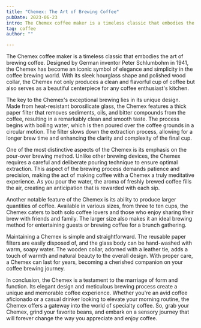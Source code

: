 ```yaml
---
title: "Chemex: The Art of Brewing Coffee"
pubDate: 2023-06-23
intro: The Chemex coffee maker is a timeless classic that embodies the art of brewing coffee. Designed by German inventor Peter Schlumbohm in 1941.
tag: coffee
author: ""

---
```

The Chemex coffee maker is a timeless classic that embodies the art of brewing coffee. Designed by German inventor Peter Schlumbohm in 1941, the Chemex has become an iconic symbol of elegance and simplicity in the coffee brewing world. With its sleek hourglass shape and polished wood collar, the Chemex not only produces a clean and flavorful cup of coffee but also serves as a beautiful centerpiece for any coffee enthusiast's kitchen.

The key to the Chemex's exceptional brewing lies in its unique design. Made from heat-resistant borosilicate glass, the Chemex features a thick paper filter that removes sediments, oils, and bitter compounds from the coffee, resulting in a remarkably clean and smooth taste. The process begins with boiling water, which is then poured over the coffee grounds in a circular motion. The filter slows down the extraction process, allowing for a longer brew time and enhancing the clarity and complexity of the final cup.

One of the most distinctive aspects of the Chemex is its emphasis on the pour-over brewing method. Unlike other brewing devices, the Chemex requires a careful and deliberate pouring technique to ensure optimal extraction. This aspect of the brewing process demands patience and precision, making the act of making coffee with a Chemex a truly meditative experience. As you pour the water, the aroma of freshly brewed coffee fills the air, creating an anticipation that is rewarded with each sip.

Another notable feature of the Chemex is its ability to produce larger quantities of coffee. Available in various sizes, from three to ten cups, the Chemex caters to both solo coffee lovers and those who enjoy sharing their brew with friends and family. The larger size also makes it an ideal brewing method for entertaining guests or brewing coffee for a brunch gathering.

Maintaining a Chemex is simple and straightforward. The reusable paper filters are easily disposed of, and the glass body can be hand-washed with warm, soapy water. The wooden collar, adorned with a leather tie, adds a touch of warmth and natural beauty to the overall design. With proper care, a Chemex can last for years, becoming a cherished companion on your coffee brewing journey.

In conclusion, the Chemex is a testament to the marriage of form and function. Its elegant design and meticulous brewing process create a unique and memorable coffee experience. Whether you're an avid coffee aficionado or a casual drinker looking to elevate your morning routine, the Chemex offers a gateway into the world of specialty coffee. So, grab your Chemex, grind your favorite beans, and embark on a sensory journey that will forever change the way you appreciate and enjoy coffee.